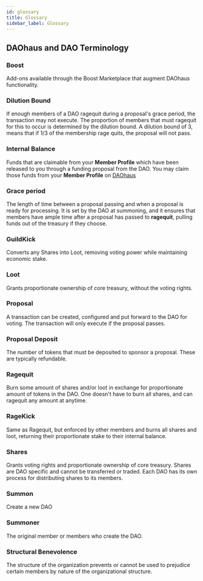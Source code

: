 ```yaml
---
id: glossary
title: Glossary
sidebar_label: Glossary
---
```


## DAOhaus and DAO Terminology

### **Boost**

Add-ons available through the Boost Marketplace that augment DAOhaus functionality.

### **Dilution Bound**

If enough members of a DAO ragequit during a proposal's grace period, the transaction may not execute. The proportion of members that must ragequit for this to occur is determined by the dilution bound. A dilution bound of 3, means that if 1/3 of the membership rage quits, the proposal will not pass. 

### **Internal Balance**

Funds that are claimable from your **Member Profile** which have been released to you through a funding proposal from the DAO.  You may claim those funds from your **Member Profile** on [DAOhaus](https://daohaus.gg)

### **Grace period** 

The length of time between a proposal passing and when a proposal is ready for processing. It is set by the DAO at summoning, and it ensures that members have ample time after a proposal has passed to **ragequit**, pulling funds out of the treasury if they choose.

### **GuildKick**

Converts any Shares into Loot, removing voting power while maintaining economic stake.

### **Loot**

Grants proportionate ownership of core treasury, without the voting rights.

### **Proposal**

A transaction can be created, configured and put forward to the DAO for voting. The transaction will only execute if the proposal passes. 

### **Proposal Deposit**

The number of tokens that must be deposited to sponsor a proposal. These are typically refundable. 

### **Ragequit**

Burn some amount of shares and/or loot in exchange for proportionate amount of tokens in the DAO. One doesn't have to burn all shares, and can ragequit any amount at anytime.

### **RageKick**

Same as Ragequit, but enforced by other members and burns all shares and loot, returning their proportionate stake to their internal balance.

### **Shares**

Grants voting rights and proportionate ownership of core treasury. Shares are DAO specific and cannot be transferred or traded. Each DAO has its own process for distributing shares to its members.

### **Summon**

Create a new DAO

### **Summoner**

The original member or members who create the DAO.

### **Structural Benevolence**

The structure of the organization prevents or cannot be used to prejudice certain members by nature of the organizational structure.
